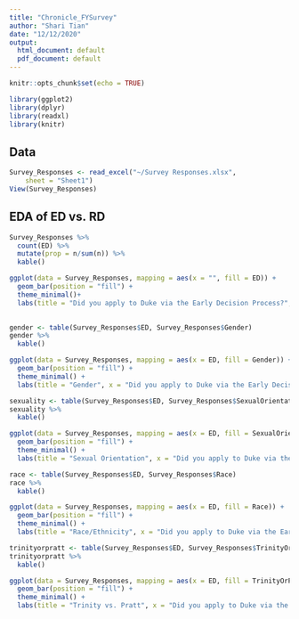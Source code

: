 ```yaml
---
title: "Chronicle_FYSurvey"
author: "Shari Tian"
date: "12/12/2020"
output:
  html_document: default
  pdf_document: default
---
```


```r
knitr::opts_chunk$set(echo = TRUE)
```

```r
library(ggplot2)
library(dplyr)
library(readxl)
library(knitr)
```

## Data

```r
Survey_Responses <- read_excel("~/Survey Responses.xlsx", 
    sheet = "Sheet1")
View(Survey_Responses)
```

## EDA of ED vs. RD

```r
Survey_Responses %>%
  count(ED) %>%
  mutate(prop = n/sum(n)) %>%
  kable()
``` 

```r
ggplot(data = Survey_Responses, mapping = aes(x = "", fill = ED)) +
  geom_bar(position = "fill") +
  theme_minimal()+
  labs(title = "Did you apply to Duke via the Early Decision Process?", x = "", y = "")
  
```
```r
gender <- table(Survey_Responses$ED, Survey_Responses$Gender)
gender %>%
  kable()
```

```r
ggplot(data = Survey_Responses, mapping = aes(x = ED, fill = Gender)) +
  geom_bar(position = "fill") + 
  theme_minimal() +
  labs(title = "Gender", x = "Did you apply to Duke via the Early Decision process?", y = "")
```


```r
sexuality <- table(Survey_Responses$ED, Survey_Responses$SexualOrientation)
sexuality %>%
  kable()
```

```r
ggplot(data = Survey_Responses, mapping = aes(x = ED, fill = SexualOrientation)) +
  geom_bar(position = "fill") + 
  theme_minimal() +
  labs(title = "Sexual Orientation", x = "Did you apply to Duke via the Early Decision process?", y = "", fill = "Sexual Orientation")
```

```r
race <- table(Survey_Responses$ED, Survey_Responses$Race)
race %>%
  kable()
```

```r
ggplot(data = Survey_Responses, mapping = aes(x = ED, fill = Race)) +
  geom_bar(position = "fill") + 
  theme_minimal() +
  labs(title = "Race/Ethnicity", x = "Did you apply to Duke via the Early Decision process?", y = "", fill = "Race/Ethnicity")
```
```r
trinityorpratt <- table(Survey_Responses$ED, Survey_Responses$TrinityOrPratt)
trinityorpratt %>%
  kable()
```

```r
ggplot(data = Survey_Responses, mapping = aes(x = ED, fill = TrinityOrPratt)) +
  geom_bar(position = "fill") + 
  theme_minimal() +
  labs(title = "Trinity vs. Pratt", x = "Did you apply to Duke via the Early Decision process?", y = "", fill = "Are you enrolled in Trinity or the Pratt?")
```

